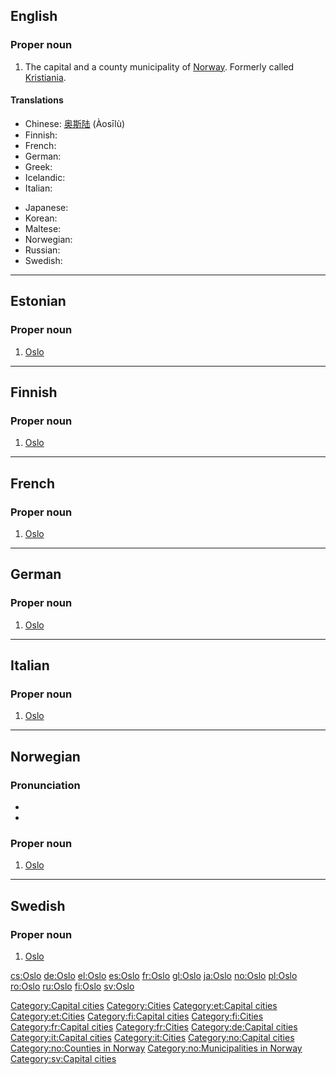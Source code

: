 ==English==
{{wikipedia}}

===Proper noun===
{{en-proper noun}}

# The capital and a county municipality of [[Norway]].  Formerly called [[Kristiania]].

====Translations====
{{trans-top|the capital and a county municipality of Norway}}
* Chinese: [[奥斯陆]] (Àosīlù)
* Finnish: {{t|fi|Oslo}}
* French: {{t|fr|Oslo|f}}
* German: {{t|de|Oslo|n}}
* Greek: {{t|el|Όσλο|tr=Óslo|sc=Grek}}
* Icelandic: {{t|is|Ósló|f}}
* Italian: {{t|it|Oslo|f}}
{{trans-mid}}
* Japanese: {{t|ja|オスロ|tr=Osuro}}
* Korean: {{t|ko|오슬로|tr=Oseullo}}
* Maltese: {{t|mt|Oslo}}
* Norwegian: {{t|no|Oslo}}
* Russian: {{t|ru|Осло|tr=Óslo}}
* Swedish: {{t|sv|Oslo}}
{{trans-bottom}}

[[Category:Capital cities]]
[[Category:Cities]]

----

==Estonian==

===Proper noun===
{{infl|et|proper noun}}

# [[#English|Oslo]]

[[Category:et:Capital cities]]
[[Category:et:Cities]]

----

==Finnish==

===Proper noun===
{{infl|fi|proper noun}}

# [[#English|Oslo]]

[[Category:fi:Capital cities]]
[[Category:fi:Cities]]

----

==French==

===Proper noun===
{{infl|fr|proper noun|g=f}}

# [[#English|Oslo]]

[[Category:fr:Capital cities]]
[[Category:fr:Cities]]

----

==German==

===Proper noun===
{{infl|de|proper noun|g=n}}

# [[#English|Oslo]]

[[Category:de:Capital cities]]

----

==Italian==

===Proper noun===
{{infl|it|proper noun|g=f}}

# [[#English|Oslo]]

[[Category:it:Capital cities]]
[[Category:it:Cities]]

----

==Norwegian==

===Pronunciation===
* {{IPA|/uʃlu/}}
* {{IPA|/uslu/}}

===Proper noun===
{{infl|no|proper noun}}

# [[#English|Oslo]]

[[Category:no:Capital cities]]
[[Category:no:Counties in Norway]]
[[Category:no:Municipalities in Norway]]

----

==Swedish==

===Proper noun===
{{infl|sv|proper noun}}

# [[#English|Oslo]]

[[Category:sv:Capital cities]]

[[cs:Oslo]]
[[de:Oslo]]
[[el:Oslo]]
[[es:Oslo]]
[[fr:Oslo]]
[[gl:Oslo]]
[[ja:Oslo]]
[[no:Oslo]]
[[pl:Oslo]]
[[ro:Oslo]]
[[ru:Oslo]]
[[fi:Oslo]]
[[sv:Oslo]]